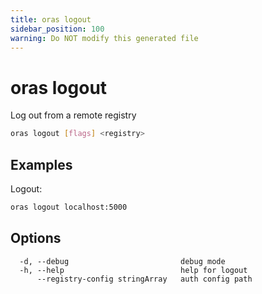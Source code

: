 ```yaml
---
title: oras logout
sidebar_position: 100
warning: Do NOT modify this generated file
---
```


# oras logout

Log out from a remote registry

```bash
oras logout [flags] <registry>
```

## Examples

Logout:

```bash
oras logout localhost:5000
```

## Options

```
  -d, --debug                         debug mode
  -h, --help                          help for logout
      --registry-config stringArray   auth config path
```
